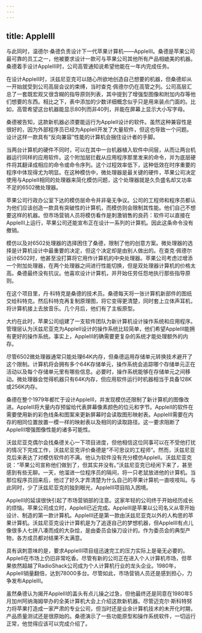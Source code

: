 ```yaml
---
---
---
```

title: AppleIII
---




与此同时，温德尔·桑德负责设计下一代苹果计算机——AppleIII。桑德是苹果公司最可靠的员工之一，他被要求设计一款可与苹果公司其他所有产品相媲美的机器。桑德着手设计AppleIII时，公司高管通知说希望他能在一年内完成任务。

在设计AppleII时，沃兹尼亚克可以随心所欲地创造自己想要的机器，但桑德却从一开始就受到公司高层会议的束缚，当时查克·佩德尔仍在高管之列。公司高层汇总了一套既宏观又很含糊的指导原则列表，其中提到了增强型图像和附加内存等他们想要的东西。相比之下，表中添加的少数详细概念似乎只是用来装点门面的。比如，高管希望这台机器能显示80列而非40列，并能在屏幕上显示大小写字母。

桑德被告知，这款新机器必须要能运行为AppleII设计的软件。虽然这种兼容性是很好的，因为外部程序员已经为AppleII开发了大量软件，但这也导致一个问题。设计这样一款具有“反向兼容”性能的计算机会捆住设计者的手脚。

当两台计算机的硬件不同时，可以在其中一台机器植入软件中间层，从而让两台机器运行同样的应用软件。这个附加层拦截从应用程序那里发来的命令，并为底层硬件将其翻译成相应的命令或命令序列。这个过程效率低下，这种低效在时序重要的程序中体现得尤为明显。在这种模仿中，微处理器是最关键的硬件，苹果公司决定使用与AppleII相同的处理器来简化模仿问题，这个处理器就是久负盛名却又功率不足的6502微处理器。

苹果公司行政办公室下达的模仿层命令并非毫无争议。公司的工程师和程序员都认为他们应该创造一款具有突破性的计算机，而模仿则会限制其性能。他们自己不想要这样的机器。但市场营销人员将模仿看作是刺激销售的良药：软件可以直接在AppleIII上运行，苹果公司还能宣布正在设计一系列的计算机。因此这条命令没有撤销。

模仿以及对6502处理器的选择困住了桑德，限制了他的创意方案。微处理器的选择是计算机设计中最重要的决定，但这个决定却是由别人做出的。在查克·佩德尔设计6502时，他甚至没打算将它用作计算机的中央处理器。苹果公司考虑过增添一个附加处理器，在两个处理器之间进行性能切换，但是双处理器计算机的价格太高。桑德最终没有抗议。他喜欢设计计算机，并开始任劳任怨地执行那些指导原则。

在这个项目里，丹·科特克是桑德的技术员。桑德每天将一张计算机新部件的图纸交给科特克。然后科特克再复制原理图，将它变得更清楚，同时套上立体声耳机，将计算机接上去放音乐。几个月后，他们有了主板原型。

大约在此时，苹果公司组建了一支软件团队为新计算机设计操作系统和应用程序。管理层认为沃兹尼亚克为AppleII设计的操作系统比较简单，他们希望AppleIII能拥有更好的操作系统。事实上，AppleIII的确需要更复杂的系统才能处理额外的内存。

尽管6502微处理器通常只能处理64K内存，但桑德运用存储单元转换技术避开了这个限制。计算机将会拥有多个64K存储单元，操作系统会追踪哪个存储单元正在活动以及每个存储单元里有哪些信息。必要时，操作系统能够在存储单元之间移动。微处理器会觉得机器只有64K内存，但应用软件运行时机器相当于具备128K或256K内存。

桑德在整个1979年都忙于设计AppleIII，并发现模仿还限制了新计算机的图像改进。AppleII将大量内存预留给代表屏幕像素颜色的位元和字节。AppleII的软件在需要使用新的彩色线条和图案来更新屏幕时会读取图形映射表。AppleIII需要在内存的相同位置放置一模一样的映射表以及相同的读取路径。这一要求阻断了AppleIII增强图像性能的诸多可能性。

沃兹尼亚克偶尔会找桑德关心一下项目进度，但他相信这位同事可以在不受他打扰的情况下完成工作，沃兹尼亚克评价桑德是“不可思议的工程师”。然而，沃兹尼亚克后来表达了对模仿软件的不满。他认为软件没有充分模仿AppleII。沃兹尼亚克说：“苹果公司宣称他们做到了，但其实并没有。”沃兹尼亚克已经闲下来了，甚至感到有些无聊。一天，他溜进一位程序员的隔间，将一只老鼠放进他的计算机。当那位程序员回来后，他过了好久才弄清楚为什么自己的苹果计算机一直吱吱叫。与此同时，少了沃兹尼亚克的独到眼光，AppleIII项目陷入困境。

AppleIII的延误很快引起了市场营销部的注意。这家年轻的公司终于开始经历成长的烦恼。苹果公司成立时，AppleII已近完成。AppleIII是苹果以公司名义从零开始设计、制造的第一款计算机。AppleIII还是第一款由沃兹尼亚克以外的人构思的苹果计算机。沃兹尼亚克设计计算机是为了追逐自己的梦想机器，但AppleIII有点儿像很多人七拼八凑而成的大杂烩，是由委员会操刀设计的。作为委员会的典型产物，各方成员都对结果不太满意。

具有讽刺意味的是，要求AppleIII项目组迅速完工的压力实际上是毫无必要的。AppleII在市场上仍旧非常吃香。尽管有新的公司正在进入个人计算机市场，但苹果依然超越了RadioShack公司成为个人计算机行业的龙头企业。1980年，AppleII销量翻倍，达到78000多台。尽管如此，市场营销人员还是感到担心，力争发布AppleIII。

虽然桑德认为揭开AppleIII的盖头有点儿操之过急，但他最终还是同意在1980年5月加州阿纳海姆举办的全美计算机大会上介绍这款新机器。尽管迈克尔·斯科特努力将苹果打造成一家严肃的专业公司，但当时还是业余计算机技术的未开化时期，产品质量测试还是很原始的。桑德演示了一些功能原型和操作系统软件，一切运行正常，他觉得应该可以完成介绍了。